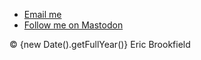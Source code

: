 * [Email me](mailto:eric@ericbrookfield.com)
* [Follow me on Mastodon](https://toot.cafe/@ericbrookfield)

&copy; {new Date().getFullYear()} Eric Brookfield